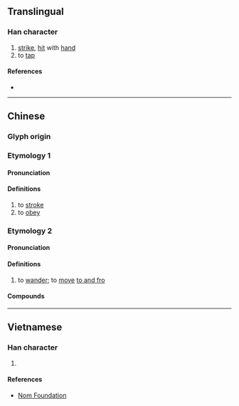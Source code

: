 {{character info/new}}
==Translingual==

===Han character===
{{Han char|rn=64|rad=手|as=09|sn=12|four=52064|canj=QHJU|ids=⿰扌盾}}

# [[strike]], [[hit]] with [[hand]]
# to [[tap]]

====References====
* {{Han ref|kx=0442.050|dkj=12352|dj=0793.070|hdz=31920.100|uh=63D7|ud=25559|bh=D970|bd=55664}}

----

==Chinese==

===Glyph origin===
{{Han etym}}

===Etymology 1===
{{zh-forms}}

====Pronunciation====
{{zh-pron
|m=xún
|c=seon6,seon5,tan4,tang4
|mc=y
|oc=y
|cat=v
}}

====Definitions====
{{zh-hanzi}}

# to [[stroke]]
# to [[obey]]

===Etymology 2===
{{zh-forms}}

====Pronunciation====
{{zh-pron
|c=tan4
|mc=y
|oc=y
|cat=v
}}

====Definitions====
{{zh-hanzi}}

# {{lb|zh|Cantonese}} to [[wander]]; to [[move]] [[to and fro]]

====Compounds====
{{su#bst:zh-der/new}}

----

==Vietnamese==

===Han character===
{{vi-readings|rs=手09|hanviet=tuần}}

# {{defn|lang=vi|sort=手09}}

====References====
* [http://nomfoundation.org/common/nom_details.php?codepoint=63d7 Nom Foundation]